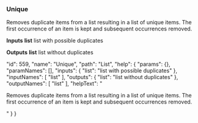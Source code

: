 ### Unique

Removes duplicate items from a list resulting in a list of unique items. The first occurrence of an item is kept and subsequent occurrences removed.

**Inputs**
**list**
list with possible duplicates


**Outputs**
**list**
list without duplicates





  "id": 559,
  "name": "Unique",
  "path": "List",
  "help": {
    "params": {},
    "paramNames": [],
    "inputs": {
      "list": "list with possible duplicates"
    },
    "inputNames": [
      "list"
    ],
    "outputs": {
      "list": "list without duplicates"
    },
    "outputNames": [
      "list"
    ],
    "helpText": "<p>Removes duplicate items from a list resulting in a list of unique items. The first occurrence of an item is kept&nbsp;and subsequent occurrences removed.</p>"
  }
}